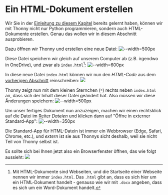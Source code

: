 

# Ein HTML-Dokument erstellen
Wir Sie in der [Einleitung zu diesem Kapitel](.) bereits gelernt haben, können wir mit Thonny nicht nur Python programmieren, sondern auch HTML-Dokumente erstellen. Genau das wollen wir in diesem Abschnitt ausprobieren.

Dazu öffnen wir Thonny und erstellen eine neue Datei:
![--width=500px](img/thonny-neue-datei.png)

Diese Datei speichern wir gleich auf unserem Computer ab (z.B. irgendwo in OneDrive), und zwar als `index.html`[^1]:
![--width=600px](img/speichern-als-index.html.png)

In diese neue Datei `index.html` können wir nun den _HTML-Code_ aus dem [vorherigen Abschnitt](HTML-Dokument) reinschreiben:
![](img/thonny-hallo-welt-unformatiert.png)

Thonny zeigt nun mit dem kleinen Sternchen (`*`) rechts neben `index.html` an, dass sich der Inhalt dieser Datei geändert hat. Also müssen wir diese Änderungen speichern:
![--width=500px](img/thonny-aenderungen-speichern.png)

Um unser fertiges Dokument nun anzuzeigen, machen wir einen rechtsklick auf die Datei im Reiter _Dateien_ und klicken dann auf "Öffne in externer Standard-App":
![--width=350px](img/thonny-index.html-oeffnen.png)

Die Standard-App für HTML-Datein ist immer ein Webbrowser (Edge, Safari, Chrome, etc.), und _extern_ ist sie aus Thonnys sicht deshalb, weil sie nicht Teil von Thonny selbst ist.

Es sollte sich bei Ihnen jetzt also ein Browserfenster öffnen, das wie folgt aussieht:
<BrowserWindow url="C:\Benutzer\silas\Webseite\index.html">
  ![](img/hallo-welt-unformatiert.png)
</BrowserWindow>

[^1]: Mit HTML-Dokumente sind Webseiten, und die Startseite einer Webseite nennen wir immer `index.html`. Das `.html` gibt an, dass es sich hier um ein HTML-Dokument handelt - genauso wie wir mit `.docx` angeben, dass es sich um ein Word-Dokument handelt.
